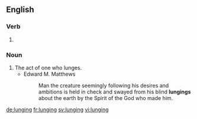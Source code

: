 
==English==

===Verb===
{{head|en}}

# {{present participle of|lunge}}

===Noun===
{{en-noun}}

# The act of one who lunges.
#* Edward M. Matthews
#*: Man the creature seemingly following his desires and ambitions is held in check and swayed from his blind '''lungings''' about the earth by the Spirit of the God who made him.

[[de:lunging]]
[[fr:lunging]]
[[sv:lunging]]
[[vi:lunging]]